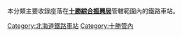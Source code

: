 本分類主要收錄座落在'''[[十勝綜合振興局|十勝綜合振興局]]'''管轄範圍內的鐵路車站。

[[Category:北海道鐵路車站|Category:北海道鐵路車站]]
[[Category:十勝管內|Category:十勝管內]]